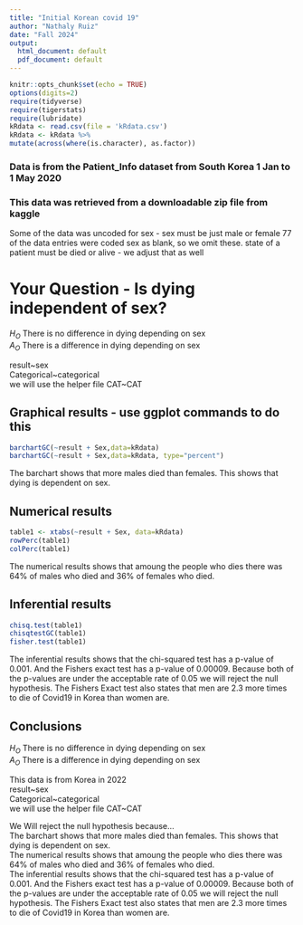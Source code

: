 ```yaml
---
title: "Initial Korean covid 19"
author: "Nathaly Ruiz"
date: "Fall 2024"
output:
  html_document: default
  pdf_document: default
---
```


```r
knitr::opts_chunk$set(echo = TRUE)
options(digits=2)
require(tidyverse)
require(tigerstats)
require(lubridate)
kRdata <- read.csv(file = 'kRdata.csv')
kRdata <- kRdata %>%
mutate(across(where(is.character), as.factor))

```
### Data is from the Patient_Info dataset from South Korea 1 Jan to 1 May 2020
### This data was retrieved from a downloadable zip file from kaggle

Some of the data was uncoded for sex - sex must be just male or female
77 of the data entries were coded sex  as blank, so we omit these.
state of a patient must be died or alive - we adjust that as well   
  
# Your Question - Is dying independent of sex?

$H_O$ There is no difference in dying depending on sex          
$A_O$ There is a difference in dying depending on sex
         
result~sex     
Categorical~categorical       
we will use the helper file CAT~CAT   


## Graphical results - use ggplot commands to do this  

```r
barchartGC(~result + Sex,data=kRdata)
barchartGC(~result + Sex,data=kRdata, type="percent")

```
          
The barchart shows that more males died than females. This shows that dying is dependent on sex. 

  
## Numerical results
```r
table1 <- xtabs(~result + Sex, data=kRdata)
rowPerc(table1)
colPerc(table1)
```
          
The numerical results shows that amoung the people who dies there was 64% of males who died and 36% of females who died.

## Inferential results 

```r
chisq.test(table1)
chisqtestGC(table1)
fisher.test(table1)
```
         
The inferential results shows that the chi-squared test has a p-value of 0.001. And the Fishers exact test has a p-value of 0.00009. Because both of the p-values are under the acceptable rate of 0.05 we will reject the null hypothesis. The Fishers Exact test also states that men are 2.3 more times to die of Covid19 in Korea than women are.


## Conclusions

$H_O$ There is no difference in dying depending on sex         
$A_O$ There is a difference in dying depending on sex
         
This data is from Korea in 2022          
result~sex     
Categorical~categorical       
we will use the helper file CAT~CAT       

We Will reject the null hypothesis because...           
The barchart shows that more males died than females. This shows that dying is dependent on sex.    
The numerical results shows that amoung the people who dies there was 64% of males who died and 36% of females who died.               
The inferential results shows that the chi-squared test has a p-value of 0.001. And the Fishers exact test has a p-value of 0.00009. Because both of the p-values are under the acceptable rate of 0.05 we will reject the null hypothesis. The Fishers Exact test also states that men are 2.3 more times to die of Covid19 in Korea than women are.         